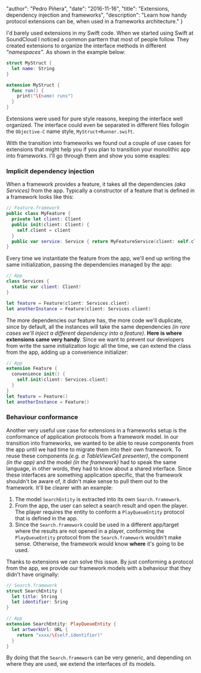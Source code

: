 
  "author": "Pedro Piñera",
  "date": "2016-11-16",
  "title": "Extensions, dependency injection and frameworks",
  "description": "Learn how handy protocol extensions can be, when used in a frameworks architecture."
}




I'd barely used extensions in my Swift code. When we started using Swift at SoundCloud I noticed a common parttern that most of people follow. They created extensions to organize the interface methods in different _"namespaces"_. As shown in the example below:

```swift
struct MyStruct {
  let name: String
}

extension MyStruct {
  func run() {
    print("\(name) runs")
  }
}
```

Extensions were used for pure style reasons, keeping the interface well organized. The interface could even be separated in different files follogin the `Objective-C` name style, `MyStruct+Runner.swift`.

With the transition into frameworks we found out a couple of use cases for extensions that might help you if you plan to transition your monolithic app into frameworks. I'll go through them and show you some exaples:

### Implicit dependency injection

When a framework provides a feature, it takes all the dependencies _(aka Services)_ from the app. Typically a constructor of a feature that is defined in a framework looks like this:

```swift
// Feature.framework
public class MyFeature {
  private let client: Client
  public init(client: Client) {
    self.client = client
  }
  public var service: Service { return MyFeatureService(client: self.client) }
}

```

Every time we instantiate the feature from the app, we'll end up writing the same initialization, passing the dependencies managed by the app:

```swift
// App
class Services {
  static var client: Client!
}

let feature = Feature(client: Services.client)
let anotherInstance = Feature(client: Services.client)
```

The more dependencies our feature has, the more code we'll duplicate, since by default, all the instances will take the same dependencies _(in rare cases we'll inject a different dependency into a feature)_. **Here is where extensions came very handy**. Since we want to prevent our developers from write the same initialization logic all the time, we can extend the class from the app, adding up a convenience initializer:

```swift
// App
extension Feature {
  convenience init() {
    self.init(client: Services.client)
  }
}
let feature = Feature()
let anotherInstance = Feature()
```

### Behaviour conformance

Another very useful use case for extensions in a frameworks setup is the conformance of application protocols from a framework model. In our transition into frameworks, we wanted to be able to reuse components from the app until we had time to migrate them into their own framework. To reuse these components _(e.g. a TableViewCell presenter)_, the component _(in the app)_ and the model _(in the framework)_ had to speak the same language, in other words, they had to know about a shared interface. Since these interfaces are something application specific, that the framework shouldn't be aware of, it didn't make sense to pull them out to the framework. It'll be clearer with an example:

1. The model `SearchEntity` is extracted into its own `Search.framework`.
2. From the app, the user can select a search result and open the player. The player requires the entity to conform a `PlayQueueEntity` protocol that is defined in the app.
3. Since the `Search.framework` could be used in a different app/target where the results are not opened in a player, conforming the `PlayQueueEntity` protocol from the `Search.framework` wouldn't make sense. Otherwise, the framework would know **where** it's going to be used.

Thanks to extensions we can solve this issue. By just conforming a protocol from the app, we provide our framework models with a behaviour that they didn't have originally:

```swift
// Search.framework
struct SearchEntity {
  let title: String
  let identifier: Sring
}

// App
extension SearchEntity: PlayQueueEntity {
  let artworkUrl: URL {
    return "xxxx/\(self.identifier)"
  }
}
```

By doing that the `Search.framework` can be very generic, and depending on where they are used, we extend the interfaces of its models.


